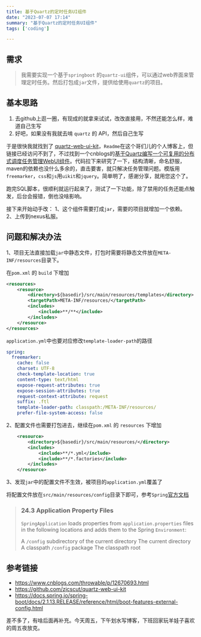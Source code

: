 ```yaml
---
title: 基于Quartz的定时任务UI组件
date: "2023-07-07 17:14"
summary: "基于Quartz的定时任务UI组件"
tags: ['coding']

---
```


## 需求

> 我需要实现一个基于`springboot` 的`quartz-ui`组件，可以通过web界面来管理定时任务。然后打包成`jar`文件，提供给使用`quartz`的项目。

## 基本思路
1. 去github上逛一圈，有现成的就拿来试试，改改直接用，不然还能怎么样，难道自己生写
2. 好吧，如果没有我就去啃 `quartz` 的 API，然后自己生写

于是很快我就找到了 [quartz-web-ui-kit](https://github.com/zjcscut/quartz-web-ui-kit)，`Readme`在这个哥们儿的个人博客上，但链接已经访问不到了，不过找到一个cnblogs的[基于Quartz编写一个可复用的分布式调度任务管理WebUI组件](https://www.cnblogs.com/throwable/p/12670693.html)。代码拉下来研究了一下，结构清晰，命名舒服，maven的依赖也没什么多余的，直击要害，就只解决任务管理问题。模版用`freemarker`，`css`和`js`用`uikit`和`jquery`。简单明了，感谢分享，就用您这个了。

跑完SQL脚本，很顺利就运行起来了，测试了一下功能，除了禁用的任务还能点触发，后台会报错，倒也没啥影响。

接下来开始动手改：
1、这个组件需要打成`jar`，需要的项目就增加一个依赖。
2、上传到nexus私服。

## 问题和解决办法

1、项目无法直接加载`jar`中静态文件，打包时需要将静态文件放在`META-INF/resources`目录下。

在`pom.xml` 的 `build` 下增加
```xml
<resources>
	<resource>
		<directory>${basedir}/src/main/resources/templates</directory>
		<targetPath>META-INF/resources/</targetPath>
		<includes>
			<include>**/**</include>
		</includes>
	</resource>
</resources>
```

`application.yml`中也要对应修改`template-loader-path`的路径
```yml
spring:
  freemarker:
    cache: false
    charset: UTF-8
    check-template-location: true
    content-type: text/html
    expose-request-attributes: true
    expose-session-attributes: true
    request-context-attribute: request
    suffix: .ftl
    template-loader-path: classpath:/META-INF/resources/
    prefer-file-system-access: false
```

2、配置文件也需要打包进去，继续在`pom.xml` 的 `resources` 下增加
```xml
	<resource>
		<directory>${basedir}/src/main/resources/</directory>
		<includes>
			<include>**/*.yml</include>
			<include>**/*.factories</include>
		</includes>
	</resource>
```

3、发现`jar`中的配置文件不生效，被项目的`application.yml`覆盖了

将配置文件放在`src/main/resources/config`目录下即可，参考`Spring`[官方文档](https://docs.spring.io/spring-boot/docs/2.1.13.RELEASE/reference/html/boot-features-external-config.html)

> ### 24.3 Application Property Files
>`SpringApplication` loads properties from `application.properties` files in the following locations and adds them to the Spring `Environment`:
>
>A `/config` subdirectory of the current directory
>The current directory
>A classpath `/config` package
>The classpath root

	
## 参考链接
- https://www.cnblogs.com/throwable/p/12670693.html
- https://github.com/zjcscut/quartz-web-ui-kit
- https://docs.spring.io/spring-boot/docs/2.1.13.RELEASE/reference/html/boot-features-external-config.html

差不多了，有啥后面再补充。今天周五，下午划水写博客，下班回家玩羊娃子喜欢的周五夜放克。